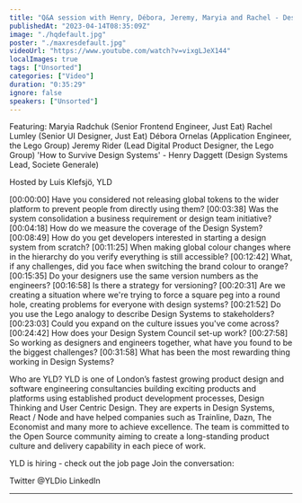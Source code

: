 ```yaml
---
title: "Q&A session with Henry, Débora, Jeremy, Maryia and Rachel - Design Systems London #7 - March 2023"
publishedAt: "2023-04-14T08:35:09Z"
image: "./hqdefault.jpg"
poster: "./maxresdefault.jpg"
videoUrl: "https://www.youtube.com/watch?v=vixgLJeX144"
localImages: true
tags: ["Unsorted"]
categories: ["Video"]
duration: "0:35:29"
ignore: false
speakers: ["Unsorted"]
---
```


Featuring:
Maryia Radchuk (Senior Frontend Engineer, Just Eat)
Rachel Lumley (Senior UI Designer, Just Eat)
Débora Ornelas (Application Engineer, the Lego Group)
Jeremy Rider (Lead Digital Product Designer, the Lego Group)
'How to Survive Design Systems' - Henry Daggett (Design Systems Lead, Societe Generale)

Hosted by Luis Klefsjö, YLD

[00:00:00] Have you considered not releasing global tokens to the wider platform to prevent people from directly using them?
[00:03:38] Was the system consolidation a business requirement or design team initiative?
[00:04:18] How do we measure the coverage of the Design System?
[00:08:49] How do you get developers interested in starting a design system from scratch?
[00:11:25] When making global colour changes where in the hierarchy do you verify everything is still accessible?
[00:12:42] What, if any challenges, did you face when switching the brand colour to orange?
[00:15:35] Do your designers use the same version numbers as the engineers?
[00:16:58] Is there a strategy for versioning?
[00:20:31] Are we creating a situation where we're trying to force a square peg into a round hole, creating problems for everyone with design systems?
[00:21:52] Do you use the Lego analogy to describe Design Systems to stakeholders?
[00:23:03] Could you expand on the culture issues you've come across?
[00:24:42] How does your Design System Council set-up work?
[00:27:58] So working as designers and engineers together, what have you found to be the biggest challenges?
[00:31:58] What has been the most rewarding thing working in Design Systems?

Who are YLD?
YLD is one of London’s fastest growing product design and software engineering consultancies building exciting products and platforms using established product development processes, Design Thinking and User Centric Design. They are experts in Design Systems, React / Node and have helped companies such as Trainline, Dazn, The Economist and many more to achieve excellence.
The team is committed to the Open Source community aiming to create a long-standing product culture and delivery capability in each piece of work.

YLD is hiring - check out the job page
Join the conversation:

Twitter @YLDio
LinkedIn

---

